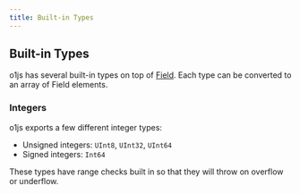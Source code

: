 ```yaml
---
title: Built-in Types
---
```



## Built-in Types

o1js has several built-in types on top of [Field](/docs/getting-started/field.mdx).  Each type can be converted to an array of Field elements.

### Integers

o1js exports a few different integer types:

- Unsigned integers: `UInt8`, `UInt32`, `UInt64`
- Signed integers: `Int64`

These types have range checks built in so that they will throw on overflow or underflow.

```ts file=../../snippets/built-in-types/built-in-types.ts start=start_int_instances end=end_int_instances
```